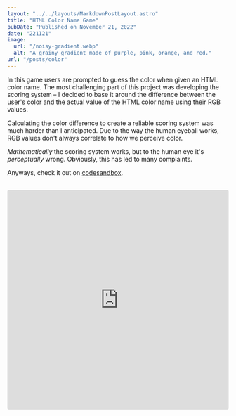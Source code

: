 ```yaml
---
layout: "../../layouts/MarkdownPostLayout.astro"
title: "HTML Color Name Game"
pubDate: "Published on November 21, 2022"
date: "221121"
image:
  url: "/noisy-gradient.webp"
  alt: "A grainy gradient made of purple, pink, orange, and red."
url: "/posts/color"
---
```


In this game users are prompted to guess the color when given an HTML color name. The most challenging part of this project was developing the scoring system – I decided to base it around the difference between the user's color and the actual value of the HTML color name using their RGB values.

Calculating the color difference to create a reliable scoring system was much harder than I anticipated. Due to the way the human eyeball works, RGB values don't always correlate to how we perceive color.

_Mathematically_ the scoring system works, but to the human eye it's _perceptually_ wrong. Obviously, this has led to many complaints.

Anyways, check it out on [codesandbox](https://codesandbox.io/s/colormatch-bi3jrb).

<br />
<iframe
  src="https://codesandbox.io/embed/colormatch-bi3jrb?fontsize=14&hidenavigation=1&theme=dark&view=preview"
  style="width:100%; height:500px; border:0; border-radius: 4px; overflow:hidden;"
  title="colormatch"
  allow="accelerometer; ambient-light-sensor; camera; encrypted-media; geolocation; gyroscope; hid; microphone; midi; payment; usb; vr; xr-spatial-tracking"
  sandbox="allow-forms allow-modals allow-popups allow-presentation allow-same-origin allow-scripts"
></iframe>

<br />
<br />
<br />
